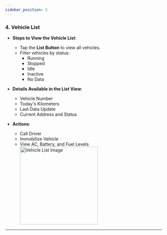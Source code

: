 ```yaml
---
sidebar_position: 5
---
```


### 4. Vehicle List

- **Steps to View the Vehicle List**:

  - Tap the **List Button** to view all vehicles.
  - Filter vehicles by status:
    - Running
    - Stopped
    - Idle
    - Inactive
    - No Data

- **Details Available in the List View**:

  - Vehicle Number
  - Today's Kilometers
  - Last Data Update
  - Current Address and Status

- **Actions**:
  - Call Driver
  - Immobilize Vehicle
  - View AC, Battery, and Fuel Levels
    <img src="/assets/guide-images/List.png" alt="Vehicle List Image" width="250" />

---
